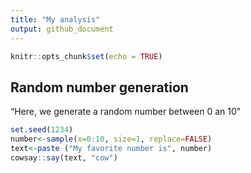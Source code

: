 ```yaml
---
title: "My analysis"
output: github_document
---
```


```r
knitr::opts_chunk$set(echo = TRUE)
```

## Random number generation
"Here, we generate a random number between 0 an 10"
```r
set.seed(1234)
number<-sample(x=0:10, size=1, replace=FALSE)
text<-paste ("My favorite number is", number)
cowsay::say(text, "cow")

```


